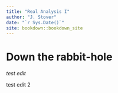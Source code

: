 ```yaml
--- 
title: "Real Analysis I"
author: "J. Stover"
date: "`r Sys.Date()`"
site: bookdown::bookdown_site
---
```


# Down the rabbit-hole

*test edit* 

test edit 2

